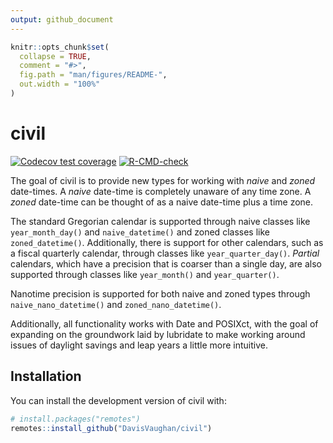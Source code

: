 ```yaml
---
output: github_document
---
```


<!-- README.md is generated from README.Rmd. Please edit that file -->

```r
knitr::opts_chunk$set(
  collapse = TRUE,
  comment = "#>",
  fig.path = "man/figures/README-",
  out.width = "100%"
)
```

# civil

<!-- badges: start -->
[![Codecov test coverage](https://codecov.io/gh/DavisVaughan/civil/branch/master/graph/badge.svg)](https://codecov.io/gh/DavisVaughan/civil?branch=master)
[![R-CMD-check](https://github.com/DavisVaughan/civil/workflows/R-CMD-check/badge.svg)](https://github.com/DavisVaughan/civil/actions)
<!-- badges: end -->

The goal of civil is to provide new types for working with _naive_ and _zoned_ date-times. A _naive_ date-time is completely unaware of any time zone. A _zoned_ date-time can be thought of as a naive date-time plus a time zone.

The standard Gregorian calendar is supported through naive classes like `year_month_day()` and `naive_datetime()` and zoned classes like `zoned_datetime()`. Additionally, there is support for other calendars, such as a fiscal quarterly calendar, through classes like `year_quarter_day()`. _Partial_ calendars, which have a precision that is coarser than a single day, are also supported through classes like `year_month()` and `year_quarter()`.

Nanotime precision is supported for both naive and zoned types through `naive_nano_datetime()` and `zoned_nano_datetime()`.

Additionally, all functionality works with Date and POSIXct, with the goal of expanding on the groundwork laid by lubridate to make working around issues of daylight savings and leap years a little more intuitive.

## Installation

You can install the development version of civil with:

``` r
# install.packages("remotes")
remotes::install_github("DavisVaughan/civil")
```
